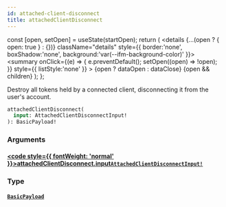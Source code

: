 ```yaml
---
id: attached-client-disconnect
title: attachedClientDisconnect
---
```









  const [open, setOpen] = useState(startOpen);
  return (
    <details {...(open ? { open: true } : {})} className="details" style={{ border:'none', boxShadow:'none', background:'var(--ifm-background-color)' }}>
      <summary
        onClick={(e) => {
          e.preventDefault();
          setOpen((open) => !open);
        }}
        style={{ listStyle:'none' }}
      >
      {open ? dataOpen : dataClose}
      </summary>
      {open && children}
    </details>
  );
};








Destroy all tokens held by a connected client, disconnecting it from the user's account.


```graphql
attachedClientDisconnect(
  input: AttachedClientDisconnectInput!
): BasicPayload!
```




### Arguments

#### [<code style={{ fontWeight: 'normal' }}>attachedClientDisconnect.<b>input</b></code>](#)<Bullet />[`AttachedClientDisconnectInput!`](/gql-api/types/inputs/attached-client-disconnect-input) <Badge class="badge badge--secondary" text="non-null"/> <Badge class="badge badge--secondary" text="input"/> 
> 
> 
> 
> 

### Type

#### [`BasicPayload`](/gql-api/types/objects/basic-payload) <Badge class="badge badge--secondary" text="object"/> 
> 
> 
> 
> 




